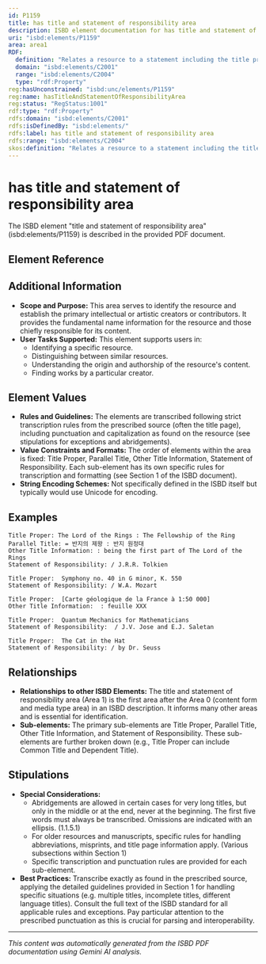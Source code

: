 ```yaml
---
id: P1159
title: has title and statement of responsibility area
description: ISBD element documentation for has title and statement of responsibility area
uri: "isbd:elements/P1159"
area: area1
RDF:
  definition: "Relates a resource to a statement including the title proper, parallel titles, other title information, and statements of responsibility."
  domain: "isbd:elements/C2001"
  range: "isbd:elements/C2004"
  type: "rdf:Property"
reg:hasUnconstrained: "isbd:unc/elements/P1159"
reg:name: hasTitleAndStatementOfResponsibilityArea
reg:status: "RegStatus:1001"
rdf:type: "rdf:Property"
rdfs:domain: "isbd:elements/C2001"
rdfs:isDefinedBy: "isbd:elements/"
rdfs:label: has title and statement of responsibility area
rdfs:range: "isbd:elements/C2004"
skos:definition: "Relates a resource to a statement including the title proper, parallel titles, other title information, and statements of responsibility."
---
```

# has title and statement of responsibility area

The ISBD element "title and statement of responsibility area" (isbd:elements/P1159) is described in the provided PDF document.

## Element Reference


<ElementReference frontMatter={frontMatter} />

## Additional Information

- **Scope and Purpose:**  This area serves to identify the resource and establish the primary intellectual or artistic creators or contributors.  It provides the fundamental name information for the resource and those chiefly responsible for its content.
- **User Tasks Supported:** This element supports users in:
    - Identifying a specific resource.
    - Distinguishing between similar resources.
    - Understanding the origin and authorship of the resource's content.
    - Finding works by a particular creator.

## Element Values

- **Rules and Guidelines:** The elements are transcribed following strict transcription rules from the prescribed source (often the title page), including punctuation and capitalization as found on the resource (see stipulations for exceptions and abridgements).
- **Value Constraints and Formats:** The order of elements within the area is fixed: Title Proper, Parallel Title, Other Title Information, Statement of Responsibility. Each sub-element has its own specific rules for transcription and formatting (see Section 1 of the ISBD document).
- **String Encoding Schemes:** Not specifically defined in the ISBD itself but typically would use Unicode for encoding.


## Examples

```
Title Proper: The Lord of the Rings : The Fellowship of the Ring
Parallel Title: = 반지의 제왕 : 반지 원정대
Other Title Information: : being the first part of The Lord of the Rings
Statement of Responsibility: / J.R.R. Tolkien
```

```
Title Proper:  Symphony no. 40 in G minor, K. 550
Statement of Responsibility: / W.A. Mozart
```

```
Title Proper:  [Carte géologique de la France à 1:50 000]
Other Title Information:  : feuille XXX
```

```
Title Proper:  Quantum Mechanics for Mathematicians
Statement of Responsibility:  / J.V. Jose and E.J. Saletan
```

```
Title Proper:  The Cat in the Hat
Statement of Responsibility: / by Dr. Seuss
```

## Relationships

- **Relationships to other ISBD Elements:** The title and statement of responsibility area (Area 1) is the first area after the Area 0 (content form and media type area) in an ISBD description. It informs many other areas and is essential for identification.  
- **Sub-elements:**  The primary sub-elements are Title Proper, Parallel Title, Other Title Information, and Statement of Responsibility. These sub-elements are further broken down (e.g., Title Proper can include Common Title and Dependent Title).



## Stipulations

- **Special Considerations:**
  - Abridgements are allowed in certain cases for very long titles, but only in the middle or at the end, never at the beginning. The first five words must always be transcribed. Omissions are indicated with an ellipsis. (1.1.5.1)
  - For older resources and manuscripts, specific rules for handling abbreviations, misprints, and title page information apply. (Various subsections within Section 1)
  - Specific transcription and punctuation rules are provided for each sub-element.
- **Best Practices:** Transcribe exactly as found in the prescribed source, applying the detailed guidelines provided in Section 1 for handling specific situations (e.g. multiple titles, incomplete titles, different language titles). Consult the full text of the ISBD standard for all applicable rules and exceptions.  Pay particular attention to the prescribed punctuation as this is crucial for parsing and interoperability.


---

*This content was automatically generated from the ISBD PDF documentation using Gemini AI analysis.*
